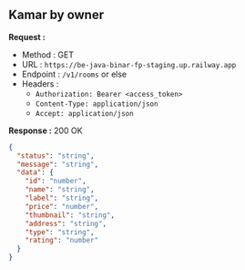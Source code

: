 
## Kamar by owner

**Request :**

- Method : <Badge method="GET">GET</Badge>
- URL : `https://be-java-binar-fp-staging.up.railway.app`
- Endpoint : `/v1/rooms` or else
- Headers :
  - `Authorization: Bearer <access_token>`
  - `Content-Type: application/json`
  - `Accept: application/json`

**Response :** <Badge outline variant="success">200 OK</Badge>

```json
{
  "status": "string",
  "message": "string",
  "data": {
    "id": "number",
    "name": "string",
    "label": "string",
    "price": "number",
    "thumbnail": "string",
    "address": "string",
    "type": "string",
    "rating": "number"
  }
}
```

